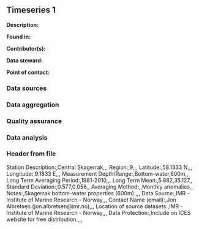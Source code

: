 ## Timeseries 1

**Description:** 


**Found in:**

**Contributor(s):**

**Data steward:**

**Point of contact:**

### Data sources

### Data aggregation

### Quality assurance

### Data analysis

### Header from file
Station Description:,Central Skagerrak,,,
Region:,9,,,
Latitude:,58.1333 N,,,
Longitude:,9.1833 E,,,
Measurement Depth/Range:,Bottom-water,600m,,
Long Term Averaging Period:,1981-2010,,,
Long Term Mean:,5.882,35.127,,
Standard Deviation:,0.577,0.056,,
Averaging Method:,,Monthly anomalies,,
Notes:,Skagerrak bottom-water properties (600m).,,,
Data Source:,IMR - Institute of Marine Research - Norway,,,
Contact Name (email):,Jon Albretsen (jon.albretsen@imr.no),,,
Location of source datasets:,IMR - Institute of Marine Research - Norway,,,
Data Protection:,Include on ICES website for free distribution.,,,
